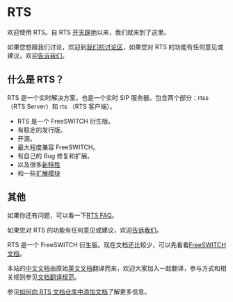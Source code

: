 # RTS

欢迎使用 RTS。自 RTS [开天辟地](/blog/2024/01/history/)以来，我们就来到了这里。

如果您想跟我们讨论，欢迎到[我们的讨论区](https://github.com/rts-cn/rts/discussions)，如果您对 RTS 的功能有任何意见或建议，欢迎[告诉我们](https://github.com/rts-cn/rts/discussions/24)。

## 什么是 RTS？

RTS 是一个实时解决方案，也是一个实时 SIP 服务器。包含两个部分：rtss（RTS Server）和 rts （RTS 客户端）。

- RTS 是一个 FreeSWITCH 衍生版。
- 有稳定的发行版。
- 开源。
- 最大程度兼容 FreeSWITCH。
- 有自己的 Bug 修复和扩展。
- 以及很多[新特性](/rts/features/)
- 和一些[扩展模块](/rts/modules/)

## 其他

如果你还有问题，可以看一下[RTS FAQ](faq)。

如果您对 RTS 的功能有任何意见或建议，欢迎[告诉我们](https://github.com/rts-cn/rts/discussions/24)。

RTS 是一个 FreeSWITCH 衍生版。现在文档还比较少，可以先看看[FreeSWITCH 文档](/FreeSWITCH-Explained/)。

本站的[中文文档](/FreeSWITCH-Explained/)由原始[英文文档](/freeswitch/)翻译而来，欢迎大家加入一起翻译，参与方式和相关规则参见[文档翻译规范](/docs/rts/translation-rules/)。

参见[如何向 RTS 文档仓库中添加文档](howto/add-docs/)了解更多信息。
